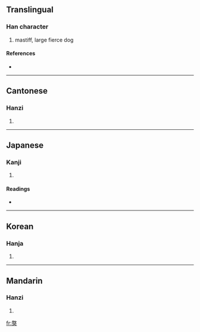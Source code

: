 ==Translingual==

===Han character===
{{Han char|rn=94|rad=犬|as=11|sn=14|four=5843<sub>0</sub>|canj=土大戈大 (GKIK), 手大戈大 (QKIK)}}

# mastiff, large fierce dog

====References====
* {{Han ref|kx=0718.020|dkj=20646|dj=1129.160|hdz=21364.100|uh=7352|ud=29522|bh=E676|bd=58998}}

----

==Cantonese==

===Hanzi===
{{yue-hanzi|jyut=|y=ngou1}}

# {{defn|Cantonese}}

----

==Japanese==

===Kanji===
{{ja-kanji|grade=|rs=犬11}}

# {{defn|Japanese}}

====Readings====
* {{ja-readings|on=[[ごう]] (gō)|kun=[[いぬ]] (inu)|nanori=}}

----

==Korean==

===Hanja===
{{ko-hanja|hangeul=오|eumhun=|rv=o|mr=o|y=o}}

# {{defn|Korean}}

----

==Mandarin==

===Hanzi===
{{cmn-hanzi|pin=[[áo]] ([[ao2]])|wg=ao<sup>2</sup>}}

# {{defn|Mandarin}}

[[fr:獒]]